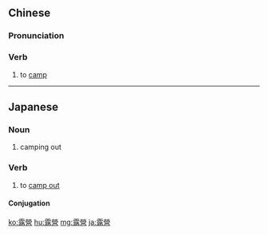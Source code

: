 {{also|露营}}
==Chinese==
{{zh-forms|s=露营}}

===Pronunciation===
{{zh-pron
|m=lùyíng
|c=lou6 jing4
|mn=lō͘-iâⁿ/lô͘-iâⁿ
|cat=v
}}

===Verb===
{{zh-verb}}

# to [[camp]]

----

==Japanese==
{{ja-kanjitab|ろ|えい|yomi=o}}

===Noun===
{{ja-noun|ろえい|shin=露営}}

# camping out

===Verb===
{{ja-verb-suru|ろえい|shin=露営}}

# to [[camp out]]

====Conjugation====
{{ja-suru|ろえい}}

[[ko:露營]]
[[hu:露營]]
[[mg:露營]]
[[ja:露營]]